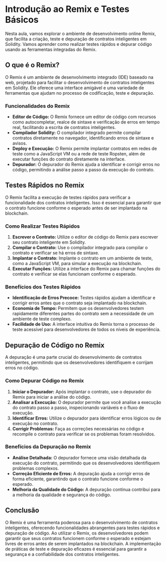 # Introdução ao Remix e Testes Básicos

Nesta aula, vamos explorar o ambiente de desenvolvimento online Remix, que facilita a criação, teste e depuração de contratos inteligentes em Solidity. Vamos aprender como realizar testes rápidos e depurar código usando as ferramentas integradas do Remix.

## O que é o Remix?

O Remix é um ambiente de desenvolvimento integrado (IDE) baseado na web, projetado para facilitar o desenvolvimento de contratos inteligentes em Solidity. Ele oferece uma interface amigável e uma variedade de ferramentas que ajudam no processo de codificação, teste e depuração.

### Funcionalidades do Remix

- **Editor de Código:** O Remix fornece um editor de código com recursos como autocompletar, realce de sintaxe e verificação de erros em tempo real, facilitando a escrita de contratos inteligentes.
- **Compilador Solidity:** O compilador integrado permite compilar contratos diretamente no navegador, identificando erros de sintaxe e avisos.
- **Deploy e Execução:** O Remix permite implantar contratos em redes de teste como a JavaScript VM ou a rede de teste Ropsten, além de executar funções do contrato diretamente na interface.
- **Depurador:** O depurador do Remix ajuda a identificar e corrigir erros no código, permitindo a análise passo a passo da execução do contrato.

## Testes Rápidos no Remix

O Remix facilita a execução de testes rápidos para verificar a funcionalidade dos contratos inteligentes. Isso é essencial para garantir que o contrato funcione conforme o esperado antes de ser implantado na blockchain.

### Como Realizar Testes Rápidos

1. **Escrever o Contrato:** Utilize o editor de código do Remix para escrever seu contrato inteligente em Solidity.
2. **Compilar o Contrato:** Use o compilador integrado para compilar o contrato e verificar se há erros de sintaxe.
3. **Implantar o Contrato:** Implante o contrato em um ambiente de teste, como a JavaScript VM, para simular a execução na blockchain.
4. **Executar Funções:** Utilize a interface do Remix para chamar funções do contrato e verificar se elas funcionam conforme o esperado.

### Benefícios dos Testes Rápidos

- **Identificação de Erros Precoce:** Testes rápidos ajudam a identificar e corrigir erros antes que o contrato seja implantado na blockchain.
- **Economia de Tempo:** Permitem que os desenvolvedores testem rapidamente diferentes partes do contrato sem a necessidade de um ambiente de teste complexo.
- **Facilidade de Uso:** A interface intuitiva do Remix torna o processo de teste acessível para desenvolvedores de todos os níveis de experiência.

## Depuração de Código no Remix

A depuração é uma parte crucial do desenvolvimento de contratos inteligentes, permitindo que os desenvolvedores identifiquem e corrijam erros no código.

### Como Depurar Código no Remix

1. **Iniciar o Depurador:** Após implantar o contrato, use o depurador do Remix para iniciar a análise do código.
2. **Analisar a Execução:** O depurador permite que você analise a execução do contrato passo a passo, inspecionando variáveis e o fluxo de execução.
3. **Identificar Erros:** Utilize o depurador para identificar erros lógicos ou de execução no contrato.
4. **Corrigir Problemas:** Faça as correções necessárias no código e recompile o contrato para verificar se os problemas foram resolvidos.

### Benefícios da Depuração no Remix

- **Análise Detalhada:** O depurador fornece uma visão detalhada da execução do contrato, permitindo que os desenvolvedores identifiquem problemas complexos.
- **Correção Eficiente de Erros:** A depuração ajuda a corrigir erros de forma eficiente, garantindo que o contrato funcione conforme o esperado.
- **Melhoria da Qualidade do Código:** A depuração contínua contribui para a melhoria da qualidade e segurança do código.

## Conclusão

O Remix é uma ferramenta poderosa para o desenvolvimento de contratos inteligentes, oferecendo funcionalidades abrangentes para testes rápidos e depuração de código. Ao utilizar o Remix, os desenvolvedores podem garantir que seus contratos funcionem conforme o esperado e estejam livres de erros antes de serem implantados na blockchain. A implementação de práticas de teste e depuração eficazes é essencial para garantir a segurança e a confiabilidade dos contratos inteligentes.
